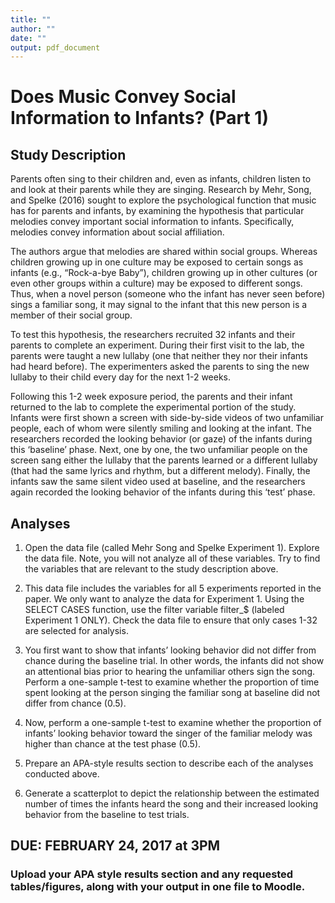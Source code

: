```yaml
---
title: ""
author: ""
date: ""
output: pdf_document
---
```


# Does Music Convey Social Information to Infants? (Part 1)

## Study Description

Parents often sing to their children and, even as infants, children listen to and look at their parents while they are singing. Research by Mehr, Song, and Spelke (2016) sought to explore the psychological function that music has for parents and infants, by examining the hypothesis that particular melodies convey important social information to infants. Specifically, melodies convey information about social affiliation.

The authors argue that melodies are shared within social groups. Whereas children growing up in one culture may be exposed to certain songs as infants (e.g., “Rock-a-bye Baby”), children growing up in other cultures (or even other groups within a culture) may be exposed to different songs. Thus, when a novel person (someone who the infant has never seen before) sings a familiar song, it may signal to the infant that this new person is a member of their social group.

To test this hypothesis, the researchers recruited 32 infants and their parents to complete an experiment. During their first visit to the lab, the parents were taught a new lullaby (one that neither they nor their infants had heard before). The experimenters asked the parents to sing the new lullaby to their child every day for the next 1-2 weeks.

Following this 1-2 week exposure period, the parents and their infant returned to the lab to complete the experimental portion of the study. Infants were first shown a screen with side-by-side videos of two unfamiliar people, each of whom were silently smiling and looking at the infant. The researchers recorded the looking behavior (or gaze) of the infants during this ‘baseline’ phase. Next, one by one, the two unfamiliar people on the screen sang either the lullaby that the parents learned or a different lullaby (that had the same lyrics and rhythm, but a different melody). Finally, the infants saw the same silent video used at baseline, and the researchers again recorded the looking behavior of the infants during this ‘test’ phase.

## Analyses

1. Open the data file (called Mehr Song and Spelke Experiment 1). Explore the data file. Note, you will not analyze all of these variables. Try to find the variables that are relevant to the study description above.

2. This data file includes the variables for all 5 experiments reported in the paper. We only want to analyze the data for Experiment 1. Using the SELECT CASES function, use the filter variable filter_$ (labeled Experiment 1 ONLY). Check the data file to ensure that only cases 1-32 are selected for analysis.

3. You first want to show that infants’ looking behavior did not differ from chance during the baseline trial. In other words, the infants did not show an attentional bias prior to hearing the unfamiliar others sign the song. Perform a one-sample t-test to examine whether the proportion of time spent looking at the person singing the familiar song at baseline did not differ from chance (0.5).

4. Now, perform a one-sample t-test to examine whether the proportion of infants’ looking behavior toward the singer of the familiar melody was higher than chance at the test phase (0.5).

5. Prepare an APA-style results section to describe each of the analyses conducted above.

6. Generate a scatterplot to depict the relationship between the estimated number of times the infants heard the song and their increased looking behavior from the baseline to test trials.

## DUE: FEBRUARY 24, 2017 at 3PM
### Upload your APA style results section and any requested tables/figures, along with your output in one file to Moodle.